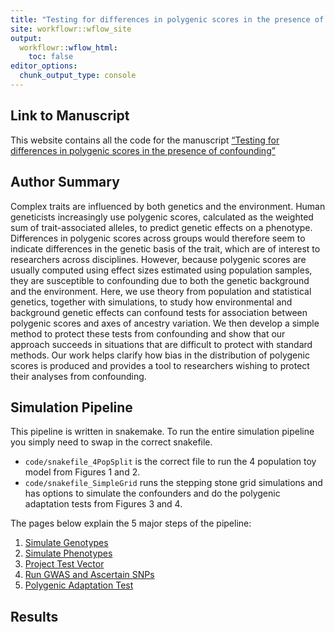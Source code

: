 ```yaml
---
title: "Testing for differences in polygenic scores in the presence of confounding"
site: workflowr::wflow_site
output:
  workflowr::wflow_html:
    toc: false
editor_options:
  chunk_output_type: console
---
```


## Link to Manuscript

This website contains all the code for the manuscript ["Testing for differences in polygenic scores in the presence of confounding"](https://www.biorxiv.org/content/10.1101/2023.03.12.532301v3)


## Author Summary

Complex traits are influenced by both genetics and the environment. Human geneticists increasingly use polygenic scores, calculated as the weighted sum of trait-associated alleles, to predict genetic effects on a phenotype. Differences in polygenic scores across groups would therefore seem to indicate differences in the genetic basis of the trait, which are of interest to researchers across disciplines. However, because polygenic scores are usually computed using effect sizes estimated using population samples, they are susceptible to confounding due to both the genetic background and the environment. Here, we use theory from population and statistical genetics, together with simulations, to study how environmental and background genetic effects can confound tests for association between polygenic scores and axes of ancestry variation. We then develop a simple method to protect these tests from confounding and show that our approach succeeds in situations that are difficult to protect with standard methods. Our work helps clarify how bias in the distribution of polygenic scores is produced and provides a tool to researchers wishing to protect their analyses from confounding. 

## Simulation Pipeline 

This pipeline is written in snakemake. To run the entire simulation pipeline you simply need to swap in the correct snakefile.   

* `code/snakefile_4PopSplit` is the correct file to run the 4 population toy model from Figures 1 and 2.  
* `code/snakefile_SimpleGrid` runs the stepping stone grid simulations and has options to simulate the confounders and do the polygenic adaptation tests from Figures 3 and 4.    

The pages below explain the 5 major steps of the pipeline:  

1. [Simulate Genotypes](Simulate_Genotypes.html) 
2. [Simulate Phenotypes](Simulate_Phenotypes.html) 
3. [Project Test Vector](Calculate_TGWAS.html) 
4. [Run GWAS and Ascertain SNPs](Run_GWAS.html)
5. [Polygenic Adaptation Test](Polygenic_Selection_Test.html) 

## Results

